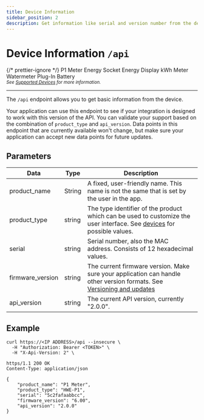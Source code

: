 ```yaml
---
title: Device Information
sidebar_position: 2
description: Get information like serial and version number from the device.
---
```



# Device Information `/api`

{/* prettier-ignore */}
<Badge color='hw-green' icon='mdi:check' subtext='Supported'>P1 Meter</Badge>
<Badge color='hw-orange' icon='mdi:check' subtext='Supported in v1'>Energy Socket</Badge>
<Badge color='hw-purple' icon='mdi:wrench' subtext='In development'>Energy Display</Badge>
<Badge color='hw-orange' icon='mdi:check' subtext='Supported in v1'>kWh Meter</Badge>
<Badge color='hw-orange' icon='mdi:check' subtext='Supported in v1'>Watermeter</Badge>
<Badge color='hw-green' icon='mdi:check' subtext='Supported'>Plug-In Battery</Badge>
<br />
<sub>_See [Supported Devices](/docs/introduction#devices) for more information._</sub>

---

<PreliminaryWarning />

The `/api` endpoint allows you to get basic information from the device.

Your application can use this endpoint to see if your integration is designed to work with this version of the API. You can validate your support based on the combination of `product_type` and `api_version`. Data points in this endpoint that are currently available won't change, but make sure your application can accept new data points for future updates.

## Parameters

| Data             | Type   | Description                                                                                                                                          |
| ---------------- | ------ | ---------------------------------------------------------------------------------------------------------------------------------------------------- |
| product_name     | String | A fixed, user-friendly name. This name is not the same that is set by the user in the app.                                                           |
| product_type     | string | The type identifier of the product which can be used to customize the user interface. See [devices](/docs/introduction#devices) for possible values. |
| serial           | string | Serial number, also the MAC address. Consists of 12 hexadecimal values.                                                                              |
| firmware_version | string | The current firmware version. Make sure your application can handle other version formats. See [Versioning and updates](/docs/versioning)            |
| api_version      | string | The current API version, currently "2.0.0".                                                                                                          |

## Example

```shell title="Request"
curl https://<IP ADDRESS>/api --insecure \
  -H "Authorization: Bearer <TOKEN>" \
  -H "X-Api-Version: 2" \
```

```http title="Response"
https/1.1 200 OK
Content-Type: application/json

{
    "product_name": "P1 Meter",
    "product_type": "HWE-P1",
    "serial": "5c2fafaabbcc",
    "firmware_version": "6.00",
    "api_version": "2.0.0"
}
```
